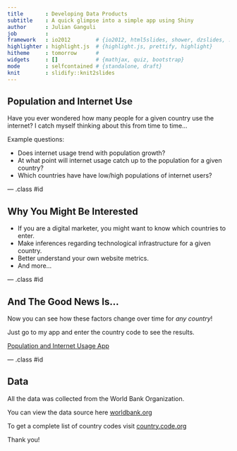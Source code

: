 ```yaml
---
title       : Developing Data Products
subtitle    : A quick glimpse into a simple app using Shiny
author      : Julian Ganguli
job         : 
framework   : io2012        # {io2012, html5slides, shower, dzslides, ...}
highlighter : highlight.js  # {highlight.js, prettify, highlight}
hitheme     : tomorrow      # 
widgets     : []            # {mathjax, quiz, bootstrap}
mode        : selfcontained # {standalone, draft}
knit        : slidify::knit2slides
---
```


## Population and Internet Use

Have you ever wondered how many people for a given country use the internet?
I catch myself thinking about this from time to time...

Example questions:

* Does internet usage trend with population growth?
* At what point will internet usage catch up to the population for a given country?
* Which countries have have low/high populations of internet users?

--- .class #id 

## Why You Might Be Interested

* If you are a digital marketer, you might want to know which countries to enter.
* Make inferences regarding technological infrastructure for a given country.
* Better understand your own website metrics.
* And more... 

--- .class #id

## And The Good News Is...

Now you can see how these factors change over time for *any country*!

Just go to my app and enter the country code to see the results.

[Population and Internet Usage App](https://julianganguli.shinyapps.io/Project/)

--- .class #id

## Data

All the data was collected from the World Bank Organization.

You can view the data source here [worldbank.org](http://www.worldbank.org/)

To get a complete list of country codes visit [country.code.org](http://countrycode.org/)

Thank you!